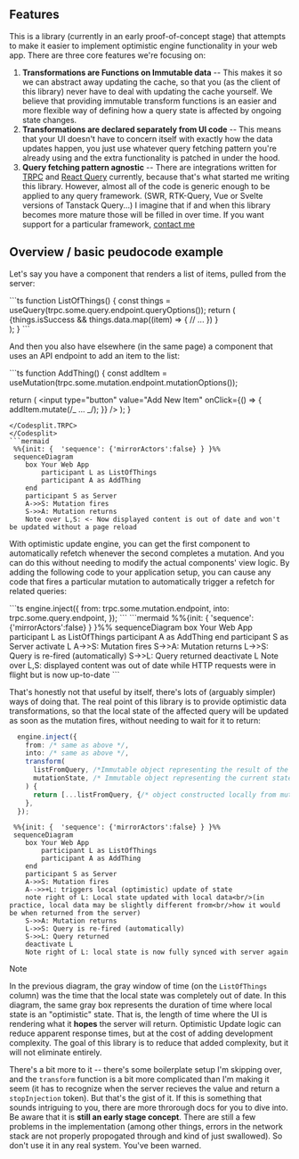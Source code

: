 ## Features

This is a library (currently in an early proof-of-concept stage) that attempts to make it easier to implement optimistic engine functionality in your web app. There are three core features we're focusing on:

1. **Transformations are Functions on Immutable data** -- This makes it so we can abstract away updating the cache, so that you (as the client of this library) never have to deal with updating the cache yourself. We believe that providing immutable transform functions is an easier and more flexible way of defining how a query state is affected by ongoing state changes.
2. **Transformations are declared separately from UI code** -- This means that your UI doesn't have to concern itself with exactly how the data updates happen, you just use whatever query fetching pattern you're already using and the extra functionality is patched in under the hood.
3. **Query fetching pattern agnostic** -- There are integrations written for [TRPC](https://trpc.io/) and [React Query](https://tanstack.com/query/latest/docs/framework/react/overview) currently, because that's what started me writing this library. However, almost all of the code is generic enough to be applied to any query framework. (SWR, RTK-Query, Vue or Svelte versions of Tanstack Query...) I imagine that if and when this library becomes more mature those will be filled in over time. If you want support for a particular framework, [contact me](/feedback)

## Overview / basic peudocode example

Let's say you have a component that renders a list of items, pulled from the server:

<Codesplit>
<Codesplit.TRPC>
```ts
function ListOfThings() {
  const things = useQuery(trpc.some.query.endpoint.queryOptions());
  return (
    <div>
      {things.isSuccess &&
        things.data.map((item) => {
          // ...
        })
      }
    </div>
  );
}
```
</Codesplit.TRPC>
</Codesplit>

And then you also have elsewhere (in the same page) a component that uses an API endpoint to add an item to the list:

<Codesplit>
<Codesplit.TRPC>
```ts
function AddThing() {
  const addItem = useMutation(trpc.some.mutation.endpoint.mutationOptions());

return (
<input
type="button"
value="Add New Item"
onClick={() => {
addItem.mutate(/_ ... _/);
}}
/>
);
}

````
</Codesplit.TRPC>
</Codesplit>
```mermaid
 %%{init: {  'sequence': {'mirrorActors':false} } }%%
 sequenceDiagram
    box Your Web App
        participant L as ListOfThings
        participant A as AddThing
    end
    participant S as Server
    A->>S: Mutation fires
    S->>A: Mutation returns
    Note over L,S: <- Now displayed content is out of date and won't be updated without a page reload
````

With optimistic update engine, you can get the first component to automatically refetch whenever the second completes a mutation. And you can do this without needing to modify the actual components' view logic. By adding the following code to your application setup, you can cause any code that fires a particular mutation to automatically trigger a refetch for related queries:

<Codesplit>
<Codesplit.TRPC>
```ts
  engine.inject({
    from: trpc.some.mutation.endpoint,
    into: trpc.some.query.endpoint,
  });
```
</Codesplit.TRPC>
</Codesplit>
```mermaid
 %%{init: {  'sequence': {'mirrorActors':false} } }%%
 sequenceDiagram
    box Your Web App
        participant L as ListOfThings
        participant A as AddThing
    end
    participant S as Server
    activate L
    A->>S: Mutation fires
    S->>A: Mutation returns
    L->>S: Query is re-fired (automatically)
    S->>L: Query returned
    deactivate L
    Note over L,S: displayed content was out of date while HTTP requests were in flight but is now up-to-date
```

That's honestly not that useful by itself, there's lots of (arguably simpler) ways of doing that. The real point of this library is to provide optimistic data transformations, so that the local state of the affected query will be updated as soon as the mutation fires, without needing to wait for it to return:

```ts
  engine.inject({
    from: /* same as above */,
    into: /* same as above */,
    transform(
      listFromQuery, /*Immutable object representing the result of the query*/
      mutationState, /* Immutable object representing the current state (input, maybe output, maybe error) of the mutation */
    ) {
      return [...listFromQuery, {/* object constructed locally from mutationState */}];
    },
  });
```

```mermaid
 %%{init: {  'sequence': {'mirrorActors':false} } }%%
 sequenceDiagram
    box Your Web App
        participant L as ListOfThings
        participant A as AddThing
    end
    participant S as Server
    A->>S: Mutation fires
    A-->>+L: triggers local (optimistic) update of state
    note right of L: Local state updated with local data<br/>(in practice, local data may be slightly different from<br/>how it would be when returned from the server)
    S->>A: Mutation returns
    L->>S: Query is re-fired (automatically)
    S->>L: Query returned
    deactivate L
    Note right of L: local state is now fully synced with server again
```

> [!NOTE]
>
> In the previous diagram, the gray window of time (on the `ListOfThings` column) was the time that the local state was completely out of date. In this diagram, the same gray box represents the duration of time where local state is an "optimistic" state. That is, the length of time where the UI is rendering what it **hopes** the server will return. Optimistic Update logic can reduce apparent response times, but at the cost of adding development complexity. The goal of this library is to reduce that added complexity, but it will not eliminate entirely.

There's a bit more to it -- there's some boilerplate setup I'm skipping over, and the `transform` function is a bit more complicated than I'm making it seem (it has to recognize when the server recieves the value and return a `stopInjection` token). But that's the gist of it. If this is something that sounds intriguing to you, there are more throrough docs for you to dive into. Be aware that it is **still an early stage concept**. There are still a few problems in the implementation (among other things, errors in the network stack are not properly propogated through and kind of just swallowed). So don't use it in any real system. You've been warned.
